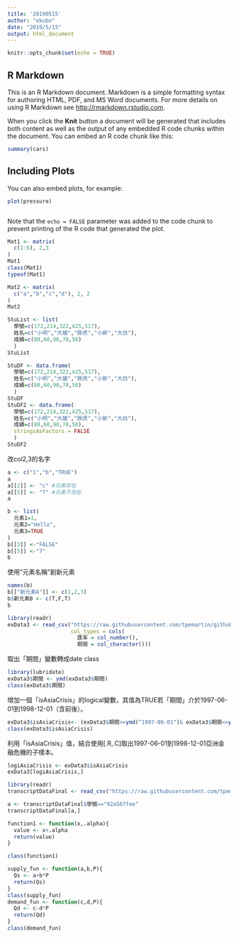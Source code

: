 ```yaml
---
title: '20190515'
author: "ekubo"
date: "2019/5/15"
output: html_document
---
```


```r
knitr::opts_chunk$set(echo = TRUE)
```

## R Markdown

This is an R Markdown document. Markdown is a simple formatting syntax for authoring HTML, PDF, and MS Word documents. For more details on using R Markdown see <http://rmarkdown.rstudio.com>.

When you click the **Knit** button a document will be generated that includes both content as well as the output of any embedded R code chunks within the document. You can embed an R code chunk like this:

```r
summary(cars)
```

## Including Plots

You can also embed plots, for example:

```r
plot(pressure)
```

```r

```

Note that the `echo = FALSE` parameter was added to the code chunk to prevent printing of the R code that generated the plot.
```r
Mat1 <- matrix(
  c(1:6), 2,3
)
Mat1
class(Mat1)
typeof(Mat1)
```
```r
Mat2 <- matrix(
  c("a","b","c","d"), 2, 2
)
Mat2
```
```r
StuList <- list(
  學號=c(172,214,322,425,517),
  姓名=c("小明","大雄","胖虎","小新","大白"),
  成績=c(80,60,90,70,50)
  )
StuList 
```
```r
StuDF <- data.frame(
  學號=c(172,214,322,425,517),
  姓名=c("小明","大雄","胖虎","小新","大白"),
  成績=c(80,60,90,70,50)
  )
StuDF 
StuDF2 <- data.frame(
  學號=c(172,214,322,425,517),
  姓名=c("小明","大雄","胖虎","小新","大白"),
  成績=c(80,60,90,70,50),
  stringsAsFactors = FALSE
  )
StuDF2 
```
改col2,3的名字
```r
a <- c("1","b","TRUE")
a
a[[2]] <- "c" #元素存在
a[[5]] <- "7" #元素不存在
a
```
```r
b <- list(
  元素1=1,
  元素2="Hello",
  元素3=TRUE
)
b[[3]] <-"FALSE"
b[[5]] <-"7"
b
```
使用"元素名稱"創新元素
```r
names(b)
b[["新元素A"]] <- c(1,2,3)
b$新元素B <- c(T,F,T)
b
```
```r
library(readr)
exData3 <- read_csv("https://raw.githubusercontent.com/tpemartin/github-data/master/exData3.csv",
                    col_types = cols(
                      匯率 = col_number(),
                      期間 = col_character()))
```
取出「期間」變數轉成date class
```r
library(lubridate)
exData3$期間 <- ymd(exData3$期間)
class(exData3$期間)
```
增加一個「isAsiaCrisis」的logical變數，其值為TRUE若「期間」介於1997-06-01到1998-12-01（含前後）。
```r
exData3$isAsiaCrisis<- (exData3$期間>=ymd("1997-06-01")& exData3$期間<=ymd("1998-12-01"))
class(exData3$isAsiaCrisis)
```
利用「isAsiaCrisis」值，結合使用[.R,.C]取出1997-06-01到1998-12-01亞洲金融危機的子樣本。
```r
logiAsiaCrisis <- exData3$isAsiaCrisis
exData3[logiAsiaCrisis,]
```
```r
library(readr)
transcriptDataFinal <- read_csv("https://raw.githubusercontent.com/tpemartin/github-data/master/transcriptDataFinal.csv")
```

```r
a <- transcriptDataFinal$學號=="92aS67fee"
transcriptDataFinal[a,]
```
```r
function1 <- function(x,.alpha){
  value <- x+.alpha
  return(value)
}

class(function1)
```
```r
supply_fun <- function(a,b,P){
  Qs <- a+b*P
  return(Qs)
}
class(supply_fun)
demand_fun <- function(c,d,P){
  Qd <- c-d*P
  return(Qd)
}
class(demand_fun)
```

